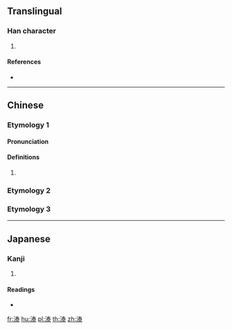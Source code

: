 ==Translingual==

===Han character===
{{Han char|rn=85|rad=水|as=10|sn=13|four=35132|canj=EQKE}}

# {{defn|Han|sort=水10}}

====References====
* {{Han ref|kx=0639.270|dkj=17937|hdz=31692.020|uh=6E99|ud=28313|bh=DE5E|bd=56926}}

----

==Chinese==

===Etymology 1===
{{zh-forms}}

====Pronunciation====
{{zh-pron
|m=tài
|c=taai3
|cat=
}}

====Definitions====
{{zh-hanzi}}

# {{rfdef|zh}}

===Etymology 2===
{{zh-see|汰|v}}

===Etymology 3===
{{zh-see|漆|v}}

----

==Japanese==

===Kanji===
{{ja-kanji|grade=|rs=水10}}

# {{defn|lang=ja|sort=水10}}

====Readings====
* {{ja-readings|on=[[たい]] (tai)|kun=}}

[[fr:溙]]
[[hu:溙]]
[[pl:溙]]
[[th:溙]]
[[zh:溙]]